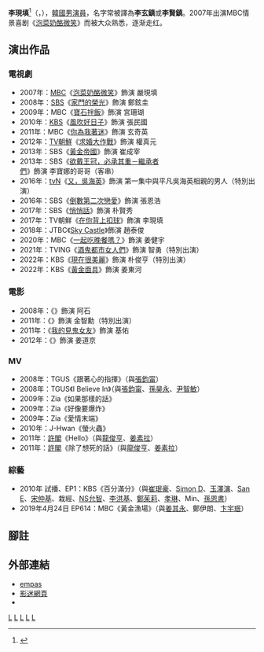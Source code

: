 {{藝人
|姓名 = 李現填
|類型 = 男演员
|圖片 = 
|圖片尺寸 = 
|圖片簡介 = 
|原名 = 
|外文名 = 이현진
|外文 = ko 
|羅馬拼音 = Lee Hyeon Jin 
|英文名 = 
|暱稱 = 
|國籍 = {{KOR}}
|民族 = 
|籍貫 = 
|出生日期 = {{birth_date_and_age|1985|3|5}}
|出生地點 = {{KOR}}[[大邱廣域市|大邱廣域市]]
|逝世日期 = 
|逝世地點 = 
|職業 = [[演员|演员]]
|語言 = [[韓語|韓語]]、[[英語|英語]]
|三圍 = 
|教育程度 = [[中央大學_(韓國)|中央大學]]產業經濟學系（休學）
|宗教信仰 =
|配偶 = 
|兒女 = 
|父母 = 
|音樂類型 = 
|演奏樂器 = 
|出身地 = 
|出道作 = 《[[泡菜奶酪微笑|泡菜奶酪微笑]]》
|出道日期 = 2007年
|代表作 = 《[[泡菜奶酪微笑|泡菜奶酪微笑]]》
|活躍年代 = 
|唱片公司 = 
|經紀公司 = Jstars Entertainment 
|網站 = 
|相關團體 = 
|獎項 = 
|IMDb = 
|現任成員 = 
|過往成員 = 
|音樂專輯 = 
|電影    = 
|電視節目 = 
|舞台劇 = 
|書籍 = 
}}

{{Infobox Korean name
|hangul = 이현진
|hanja = {{linktext|李|現|填}}
}}

'''李現填'''<ref>{{Cite web |url=http://i.imgur.com/MWgdLWU.jpg |title=내 이름은 이현진 李現填. |access-date=2013-04-29 |archive-date=2016-03-04 |archive-url=https://web.archive.org/web/20160304123422/http://i.imgur.com/MWgdLWU.jpg |dead-url=no }}</ref>（{{lang-ko|'''이현진'''}}，{{bd|1985年|3月5日|catIdx=李贤镇}}），[[韓國|韓國]][[男演員|男演員]]，名字常被譯為'''李玄鎮'''或'''李賢鎮'''。2007年出演MBC情景喜剧《[[泡菜奶酪微笑|泡菜奶酪微笑]]》而被大众熟悉，逐渐走红。

== 演出作品 ==
=== 電視劇 ===
*2007年：[[文化廣播_(韓國)|MBC]]《[[泡菜奶酪微笑|泡菜奶酪微笑]]》飾演 嚴現填
*2008年：[[SBS_(韓國)|SBS]]《[[家門的榮光|家門的榮光]]》飾演 鄭鉉圭
*2009年：MBC《[[寶石拌飯|寶石拌飯]]》飾演 宮珊瑚 
*2010年：[[韓國放送公社|KBS]]《[[風吹好日子|風吹好日子]]》飾演 張民國
*2011年：MBC《[[你為我著迷|你為我著迷]]》飾演 玄奇英
*2012年：[[TV朝鮮|TV朝鮮]]《[[求婚大作戰_(韓國電視劇)|求婚大作戰]]》飾演 權真元
*2013年：SBS《[[黃金帝國|黃金帝國]]》飾演 崔成宰
*2013年：SBS《[[欲戴王冠，必承其重－繼承者們|欲戴王冠，必承其重－繼承者們]]》飾演 李寶娜的哥哥（客串）
*2016年：[[tvN|tvN]]《[[又，吳海英|又，吳海英]]》飾演 第一集中與平凡吳海英相親的男人（特別出演）
*2016年：SBS《[[倒數第二次戀愛_(韓國電視劇)|倒數第二次戀愛]]》飾演 張恩浩
*2017年：SBS《[[悄悄話_(電視劇)|悄悄話]]》飾演 朴賢秀
*2017年：TV朝鮮《[[在你背上扣球|在你背上扣球]]》飾演 李現填
*2018年：JTBC《[[Sky_Castle|Sky Castle]]》飾演 趙泰俊
*2020年：MBC《[[一起吃晚餐嗎？|一起吃晚餐嗎？]]》飾演 姜健宇
*2021年：TVING《[[酒鬼都市女人們|酒鬼都市女人們]]》飾演 智勇（特別出演）
*2022年：KBS《[[現在很美麗|現在很美麗]]》飾演 朴俊亨（特別出演）
*2022年：KBS《[[黃金面具_(電視劇)|黃金面具]]》飾演 姜東河

=== 電影 ===
*2008年：《{{link-ko|男得遇見你|소년, 소년을 만나다}}》飾演 阿石
*2011年：《{{link-ko|偶像先生|Mr. 아이돌}}》飾演 金智勳（特別出演）
*2011年：《[[我的見鬼女友|我的見鬼女友]]》飾演 基佑
*2012年：《{{link-ko|胖嘟嘟的革命|통통한 혁명}}》飾演 姜道京

=== MV ===
*2008年：TGUS《跟著心的指揮》（與[[張鈞甯|張鈞甯]]）
*2008年：TGUS《I Believe In》（與[[張鈞甯|張鈞甯]]、[[孫昊永|孫昊永]]、[[尹智敏|尹智敏]]）
*2009年：Zia《如果那樣的話》
*2009年：Zia《好像要爆炸》
*2009年：Zia《愛情末端》
*2010年：J-Hwan《螢火蟲》 
*2011年：[[許閣|許閣]]《Hello》（與[[龍俊亨|龍俊亨]]、[[姜素拉|姜素拉]]）
*2011年：[[許閣|許閣]]《除了想死的話》（與[[龍俊亨|龍俊亨]]、[[姜素拉|姜素拉]]）

=== 綜藝 ===
*2010年 試播、EP1：KBS《百分滿分》（與[[崔珉豪|崔珉豪]]、[[Simon_D|Simon D]]、[[玉澤演|玉澤演]]、[[San_E|San E]]、[[宋仲基|宋仲基]]、栽經、[[NS允智|NS允智]]、[[李洪基|李洪基]]、[[鄭茱莉|鄭茱莉]]、[[孝琳|孝琳]]、Min、[[孫恩書|孫恩書]]）
*2019年4月24日 EP614：MBC《黃金漁場》（與[[姜其永|姜其永]]、鄭伊朗、[[卞宇珉|卞宇珉]]）

== 腳註 ==
{{reflist}}

== 外部連結 ==
*[http://people.empas.com/people/info/hy/un/hyunjin_model/ empas] {{Wayback|url=http://people.empas.com/people/info/hy/un/hyunjin_model/ |date=20080430082206 }} {{ko icon}}
*[http://cafe.daum.net/fanlhj 影迷網頁] {{Wayback|url=http://cafe.daum.net/fanlhj |date=20110223010313 }} {{ko icon}}
*{{Instagram|l_eehyunji_n}}{{ko}}

[[Category:韓國電視演員|L]]
[[Category:韓國電影演員|L]]
[[Category:韓國中央大學校友|L]]
[[Category:大邱廣域市出身人物|L]]
[[Category:李姓|L]]
